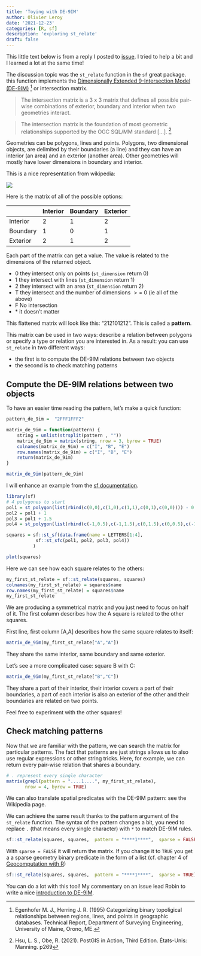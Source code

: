 ```yaml
---
title: 'Toying with DE-9IM'
author: Olivier Leroy
date: '2021-12-23'
categories: [R, sf] 
description: 'exploring st_relate'
draft: false
---
```


This little text below is from a reply I posted to [issue](https://github.com/Robinlovelace/geocompr/issues/699). I tried to help a bit and I learned a lot at the same time! 

The discussion topic was the `st_relate` function in the `sf` great package. this function implements the [Dimensionally Extended 9-Intersection Model (DE-9IM)](https://en.wikipedia.org/wiki/DE-9IM) [^1] or intersection matrix. 

> The intersection matrix is a 3 x 3 matrix that defines all possible pair-wise combinations of exterior, boundary and interior when two geometries interact. 

> The intersection matrix is the foundation of most geometric relationships supported by the OGC SQL/MM standard [...]. [^2]

[^1]: Egenhofer M. J., Herring J. R. (1995) Categorizing binary topoligical relationships between regions, lines, and points in geographic databases. Technical Report, Department of Surveying Engineering, University of Maine, Orono, ME.

[^2]: Hsu, L. S., Obe, R. (2021). PostGIS in Action, Third Edition. États-Unis: Manning. p269


Geometries can be polygons, lines and points. Polygons, two dimensional objects, are delimited by their boundaries (a line) and they can have an interior (an area) and an exterior (another area). Other geometries will mostly have lower dimensions in boundary and interior.

This is a nice representation from wikipedia: 

![](DE-9IM-logoSmall.png)


Here is the matrix of all of the possible options:

|          | Interior | Boundary | Exterior |
|----------|----------|----------|----------|
| Interior | 2        | 1        | 2        |
| Boundary | 1        | 0        | 1        |
| Exterior | 2        | 1        | 2        |

Each part of the matrix can get a value. The value is related to the dimensions of the returned object.

- 0 they intersect only on points (`st_dimension` return 0)
- 1 they intersect with lines (`st_dimension` return 1)
- 2 they intersect with an area (`st_dimension` return 2)
- T they intersect and the number of dimensions $>=$ 0 (ie all of the above)
- F No intersection
- \* it doesn't matter  

This flattened matrix will look like this: "212101212". This is called a **pattern**.

This matrix can be used in two ways: describe a relation between polygons or specify a type or relation you are interested in. As a result: you can use `st_relate` in two different ways:

- the first is to compute the DE-9IM relations between two objects
- the second is to check matching patterns

## Compute the DE-9IM relations between two objects

To have an easier time reading the pattern, let's make a quick function:

```r
pattern_de_9im =  "2FFF1FFF2"

matrix_de_9im = function(pattern) {
    string = unlist(strsplit(pattern , ""))
    matrix_de_9im = matrix(string, nrow = 3, byrow = TRUE)
    colnames(matrix_de_9im) = c("I", "B", "E")
    row.names(matrix_de_9im) = c("I", "B", "E")
    return(matrix_de_9im)
}

matrix_de_9im(pattern_de_9im)
```


I will enhance an example from the [sf documentation](https://r-spatial.github.io/sf/reference/st_relate.html).

```r
library(sf)
# 4 polygones to start 
pol1 = st_polygon(list(rbind(c(0,0),c(1,0),c(1,1),c(0,1),c(0,0)))) - 0.5
pol2 = pol1 + 1
pol3 = pol1 + 1.5
pol4 = st_polygon(list(rbind(c(-1,0.5),c(-1,1.5),c(0,1.5),c(0,0.5),c(-1,0.5))))

squares = sf::st_sf(data.frame(name = LETTERS[1:4],
           sf::st_sfc(pol1, pol2, pol3, pol4))
          )

plot(squares)
```

Here we can see how each square relates to the others:

```r
my_first_st_relate = sf::st_relate(squares, squares)
colnames(my_first_st_relate) = squares$name
row.names(my_first_st_relate) = squares$name
my_first_st_relate
```


We are producing a symmetrical matrix and you just need to focus on half of it. The first column describes how the A square is related to the other squares.

First line, first column [A,A] describes how the same square relates to itself:

```r
matrix_de_9im(my_first_st_relate["A","A"])
```

They share the same interior, same boundary and same exterior.

Let's see a more complicated case: square B with C:

```r
matrix_de_9im(my_first_st_relate["B","C"])
```

They share a part of their interior, their interior covers a part of their boundaries, a part of each interior is also an exterior of the other and their boundaries are related on two points.

Feel free to experiment with the other squares!

## Check matching patterns

Now that we are familiar with the pattern, we can search the matrix for particular patterns. The fact that patterns are just strings allows us to also use regular expressions or other string tricks. Here, for example, we can return every pair-wise relation that shares a boundary.

```r
# . represent every single character 
matrix(grepl(pattern = "....1....", my_first_st_relate),
       nrow = 4, byrow = TRUE) 
```

We can also translate spatial predicates with the DE-9IM pattern: see the Wikipedia page.

We can achieve the same result thanks to the pattern argument of the `st_relate` function. The syntax of the pattern changes a bit, you need to replace `.` (that means every single character) with `*` to match DE-9IM rules.

```r
sf::st_relate(squares, squares,  pattern = "****1****",  sparse = FALSE)
```

With `sparse = FALSE` it will return the matrix. If you change it to `TRUE` you get a a sparse geometry binary predicate in the form of a list (cf. chapter 4 of [Geocomputation with R](https://geocompr.robinlovelace.net/spatial-operations.html))

```r
sf::st_relate(squares, squares,  pattern = "****1****",  sparse = TRUE)
```


You can do a lot with this tool! My commentary on an issue lead Robin to write a nice [introduction to DE-9IM](https://geocompr.robinlovelace.net/spatial-operations.html#de-9im-strings). 

